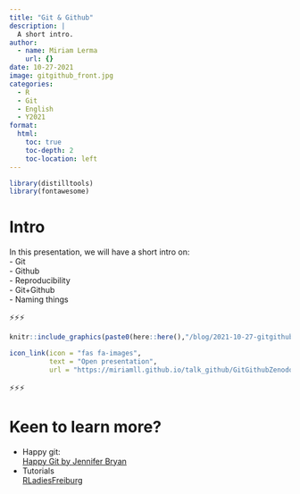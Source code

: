 ```yaml
---
title: "Git & Github"
description: |
  A short intro.
author:
  - name: Miriam Lerma
    url: {}
date: 10-27-2021
image: gitgithub_front.jpg
categories:
  - R
  - Git
  - English
  - Y2021
format:
  html:
    toc: true
    toc-depth: 2
    toc-location: left
---
```


```r
library(distilltools)
library(fontawesome)
```

# Intro

In this presentation, we will have a short intro on:  
- Git  
- Github  
- Reproducibility  
- Git+Github  
- Naming things  

⚡⚡⚡

```r
knitr::include_graphics(paste0(here::here(),"/blog/2021-10-27-gitgithub/gitgithub_front.jpg"))
```

```r
icon_link(icon = "fas fa-images",
          text = "Open presentation",
          url = "https://miriamll.github.io/talk_github/GitGithubZenodo#1")
```

⚡⚡⚡

# Keen to learn more?

- Happy git:    
[Happy Git by Jennifer Bryan](https://happygitwithr.com/)<br>
- Tutorials   
[RLadiesFreiburg](https://www.youtube.com/watch?v=tSse0KPgSoQ&t=1s)

